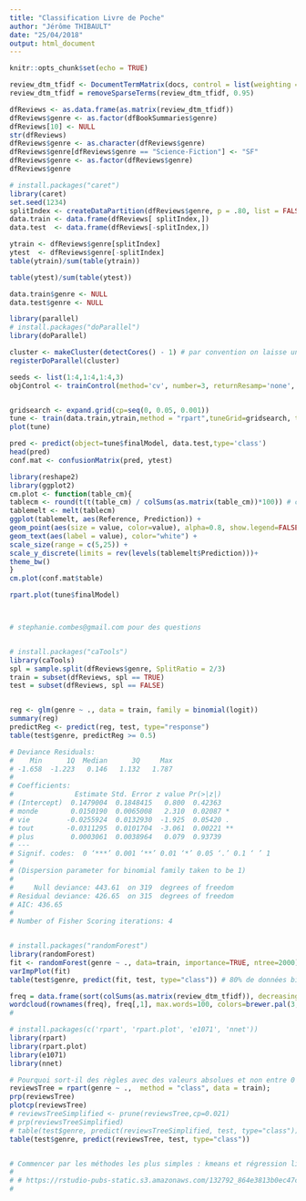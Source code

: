 ```yaml
---
title: "Classification Livre de Poche"
author: "Jérôme THIBAULT"
date: "25/04/2018"
output: html_document
---
```


```r
knitr::opts_chunk$set(echo = TRUE)
```

```r
review_dtm_tfidf <- DocumentTermMatrix(docs, control = list(weighting = weightTfIdf))
review_dtm_tfidf = removeSparseTerms(review_dtm_tfidf, 0.95)

dfReviews <- as.data.frame(as.matrix(review_dtm_tfidf))
dfReviews$genre <- as.factor(dfBookSummaries$genre)
dfReviews[10] <- NULL
str(dfReviews)
dfReviews$genre <- as.character(dfReviews$genre)
dfReviews$genre[dfReviews$genre == "Science-Fiction"] <- "SF"
dfReviews$genre <- as.factor(dfReviews$genre)
dfReviews$genre

# install.packages("caret")
library(caret)
set.seed(1234)
splitIndex <- createDataPartition(dfReviews$genre, p = .80, list = FALSE, times = 1)
data.train <- data.frame(dfReviews[ splitIndex,])
data.test  <- data.frame(dfReviews[-splitIndex,])

ytrain <- dfReviews$genre[splitIndex]
ytest  <- dfReviews$genre[-splitIndex]
table(ytrain)/sum(table(ytrain))

table(ytest)/sum(table(ytest))

data.train$genre <- NULL
data.test$genre <- NULL

library(parallel)
# install.packages("doParallel")
library(doParallel)

cluster <- makeCluster(detectCores() - 1) # par convention on laisse un coeur pour l'OS
registerDoParallel(cluster)

seeds <- list(1:4,1:4,1:4,3)
objControl <- trainControl(method='cv', number=3, returnResamp='none', classProbs = TRUE, summaryFunction=twoClassSummary, allowParallel = TRUE, seeds = seeds)


gridsearch <- expand.grid(cp=seq(0, 0.05, 0.001))
tune <- train(data.train,ytrain,method = "rpart",tuneGrid=gridsearch, trControl =objControl,metric='ROC')
plot(tune)

pred <- predict(object=tune$finalModel, data.test,type='class')
head(pred)
conf.mat <- confusionMatrix(pred, ytest)

library(reshape2)
library(ggplot2)
cm.plot <- function(table_cm){
tablecm <- round(t(t(table_cm) / colSums(as.matrix(table_cm))*100)) # crée les pourcentages
tablemelt <- melt(tablecm)
ggplot(tablemelt, aes(Reference, Prediction)) +
geom_point(aes(size = value, color=value), alpha=0.8, show.legend=FALSE) +
geom_text(aes(label = value), color="white") +
scale_size(range = c(5,25)) +
scale_y_discrete(limits = rev(levels(tablemelt$Prediction)))+
theme_bw()
}
cm.plot(conf.mat$table)

rpart.plot(tune$finalModel)



# stephanie.combes@gmail.com pour des questions


# install.packages("caTools")
library(caTools)
spl = sample.split(dfReviews$genre, SplitRatio = 2/3)
train = subset(dfReviews, spl == TRUE)
test = subset(dfReviews, spl == FALSE)


reg <- glm(genre ~ ., data = train, family = binomial(logit))
summary(reg)
predictReg <- predict(reg, test, type="response")
table(test$genre, predictReg >= 0.5)

# Deviance Residuals: 
#    Min      1Q  Median      3Q     Max  
# -1.658  -1.223   0.146   1.132   1.787  
# 
# Coefficients:
#               Estimate Std. Error z value Pr(>|z|)   
# (Intercept)  0.1479004  0.1848415   0.800  0.42363   
# monde        0.0150190  0.0065008   2.310  0.02087 * 
# vie         -0.0255924  0.0132930  -1.925  0.05420 . 
# tout        -0.0311295  0.0101704  -3.061  0.00221 **
# plus         0.0003061  0.0038964   0.079  0.93739   
# ---
# Signif. codes:  0 ‘***’ 0.001 ‘**’ 0.01 ‘*’ 0.05 ‘.’ 0.1 ‘ ’ 1
# 
# (Dispersion parameter for binomial family taken to be 1)
# 
#     Null deviance: 443.61  on 319  degrees of freedom
# Residual deviance: 426.65  on 315  degrees of freedom
# AIC: 436.65
# 
# Number of Fisher Scoring iterations: 4


# install.packages("randomForest")
library(randomForest)
fit <- randomForest(genre ~ ., data=train, importance=TRUE, ntree=2000)
varImpPlot(fit)
table(test$genre, predict(fit, test, type="class")) # 80% de données bien classées

freq = data.frame(sort(colSums(as.matrix(review_dtm_tfidf)), decreasing=TRUE))
wordcloud(rownames(freq), freq[,1], max.words=100, colors=brewer.pal(3, "Dark2"))
# 

# install.packages(c('rpart', 'rpart.plot', 'e1071', 'nnet'))
library(rpart)
library(rpart.plot)
library(e1071)
library(nnet)

# Pourquoi sort-il des règles avec des valeurs absolues et non entre 0 et 1 ?
reviewsTree = rpart(genre ~ .,  method = "class", data = train);
prp(reviewsTree)
plotcp(reviewsTree)
# reviewsTreeSimplified <- prune(reviewsTree,cp=0.021)
# prp(reviewsTreeSimplified)
# table(test$genre, predict(reviewsTreeSimplified, test, type="class"))
table(test$genre, predict(reviewsTree, test, type="class"))


# Commencer par les méthodes les plus simples : kmeans et régression linéaire.
# 
# # https://rstudio-pubs-static.s3.amazonaws.com/132792_864e3813b0ec47cb95c7e1e2e2ad83e7.html
# 
```